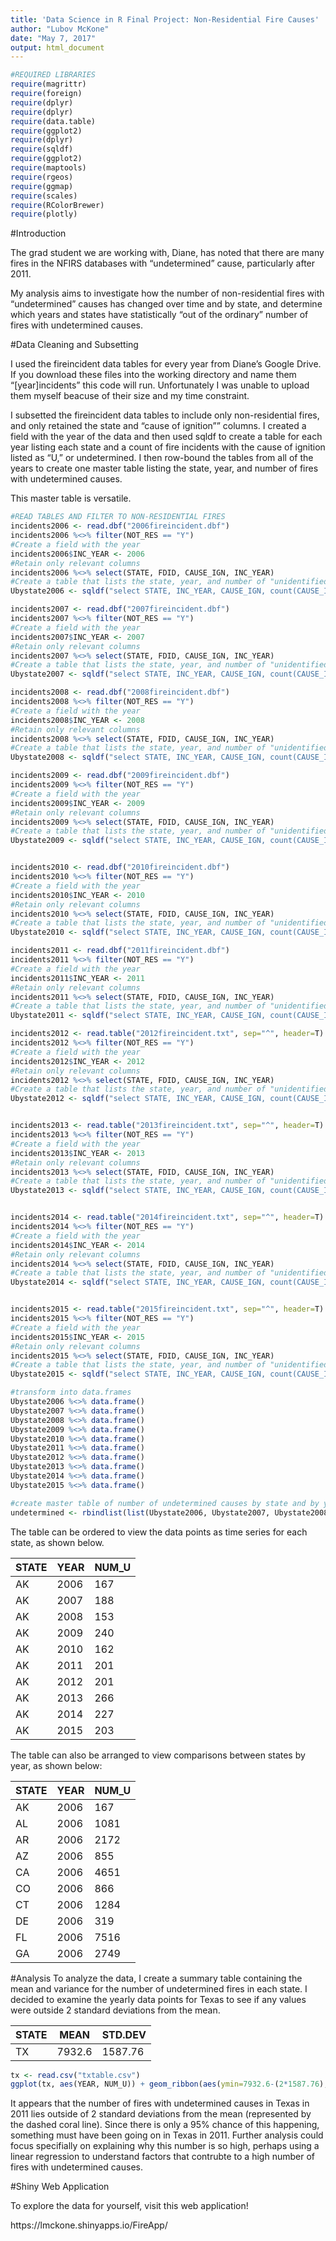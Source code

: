 ```yaml
---
title: 'Data Science in R Final Project: Non-Residential Fire Causes'
author: "Lubov McKone"
date: "May 7, 2017"
output: html_document
---
```


```r
#REQUIRED LIBRARIES
require(magrittr)
require(foreign)
require(dplyr)
require(dplyr)
require(data.table)
require(ggplot2)
require(dplyr)
require(sqldf)
require(ggplot2)
require(maptools)
require(rgeos)
require(ggmap)
require(scales)
require(RColorBrewer)
require(plotly)
```

#Introduction

The grad student we are working with, Diane, has noted that there are many fires in the NFIRS databases with "undetermined" cause, particularly after 2011.

My analysis aims to investigate how the number of non-residential fires with "undetermined" causes has changed over time and by state, and determine which years and states have statistically "out of the ordinary" number of fires with undetermined causes. 

#Data Cleaning and Subsetting

I used the fireincident data tables for every year from Diane's Google Drive. If you download these files into the working directory and name them "[year]incidents" this code will run. Unfortunately I was unable to upload them myself beacuse of their size and my time constraint.

I subsetted the fireincident data tables to include only non-residential fires, and only retained the state and "cause of ignition"" columns. I created a field with the year of the data and then used sqldf to create a table for each year listing each state and a count of fire incidents with the cause of ignition listed as "U," or undetermined. I then row-bound the tables from all of the years to create one master table listing the state, year, and number of fires with undetermined causes.

This master table is versatile.

```r
#READ TABLES AND FILTER TO NON-RESIDENTIAL FIRES
incidents2006 <- read.dbf("2006fireincident.dbf")
incidents2006 %<>% filter(NOT_RES == "Y")
#Create a field with the year
incidents2006$INC_YEAR <- 2006
#Retain only relevant columns
incidents2006 %<>% select(STATE, FDID, CAUSE_IGN, INC_YEAR)
#Create a table that lists the state, year, and number of "unidentified" fire cause 
Ubystate2006 <- sqldf("select STATE, INC_YEAR, CAUSE_IGN, count(CAUSE_IGN) from incidents2006 where CAUSE_IGN == 'U' group by STATE, CAUSE_IGN ORDER BY STATE")

incidents2007 <- read.dbf("2007fireincident.dbf")
incidents2007 %<>% filter(NOT_RES == "Y")
#Create a field with the year
incidents2007$INC_YEAR <- 2007
#Retain only relevant columns
incidents2007 %<>% select(STATE, FDID, CAUSE_IGN, INC_YEAR)
#Create a table that lists the state, year, and number of "unidentified" fire cause 
Ubystate2007 <- sqldf("select STATE, INC_YEAR, CAUSE_IGN, count(CAUSE_IGN) from incidents2007 where CAUSE_IGN == 'U' group by STATE, CAUSE_IGN ORDER BY STATE")

incidents2008 <- read.dbf("2008fireincident.dbf")
incidents2008 %<>% filter(NOT_RES == "Y")
#Create a field with the year
incidents2008$INC_YEAR <- 2008
#Retain only relevant columns
incidents2008 %<>% select(STATE, FDID, CAUSE_IGN, INC_YEAR)
#Create a table that lists the state, year, and number of "unidentified" fire cause 
Ubystate2008 <- sqldf("select STATE, INC_YEAR, CAUSE_IGN, count(CAUSE_IGN) from incidents2008 where CAUSE_IGN == 'U' group by STATE, CAUSE_IGN ORDER BY STATE")

incidents2009 <- read.dbf("2009fireincident.dbf")
incidents2009 %<>% filter(NOT_RES == "Y")
#Create a field with the year
incidents2009$INC_YEAR <- 2009
#Retain only relevant columns
incidents2009 %<>% select(STATE, FDID, CAUSE_IGN, INC_YEAR)
#Create a table that lists the state, year, and number of "unidentified" fire cause 
Ubystate2009 <- sqldf("select STATE, INC_YEAR, CAUSE_IGN, count(CAUSE_IGN) from incidents2009 where CAUSE_IGN == 'U' group by STATE, CAUSE_IGN ORDER BY STATE")


incidents2010 <- read.dbf("2010fireincident.dbf")
incidents2010 %<>% filter(NOT_RES == "Y")
#Create a field with the year
incidents2010$INC_YEAR <- 2010
#Retain only relevant columns
incidents2010 %<>% select(STATE, FDID, CAUSE_IGN, INC_YEAR)
#Create a table that lists the state, year, and number of "unidentified" fire cause 
Ubystate2010 <- sqldf("select STATE, INC_YEAR, CAUSE_IGN, count(CAUSE_IGN) from incidents2010 where CAUSE_IGN == 'U' group by STATE, CAUSE_IGN ORDER BY STATE")

incidents2011 <- read.dbf("2011fireincident.dbf")
incidents2011 %<>% filter(NOT_RES == "Y")
#Create a field with the year
incidents2011$INC_YEAR <- 2011
#Retain only relevant columns
incidents2011 %<>% select(STATE, FDID, CAUSE_IGN, INC_YEAR)
#Create a table that lists the state, year, and number of "unidentified" fire cause 
Ubystate2011 <- sqldf("select STATE, INC_YEAR, CAUSE_IGN, count(CAUSE_IGN) from incidents2011 where CAUSE_IGN == 'U' group by STATE, CAUSE_IGN ORDER BY STATE")

incidents2012 <- read.table("2012fireincident.txt", sep="^", header=T)
incidents2012 %<>% filter(NOT_RES == "Y")
#Create a field with the year
incidents2012$INC_YEAR <- 2012
#Retain only relevant columns
incidents2012 %<>% select(STATE, FDID, CAUSE_IGN, INC_YEAR)
#Create a table that lists the state, year, and number of "unidentified" fire cause 
Ubystate2012 <- sqldf("select STATE, INC_YEAR, CAUSE_IGN, count(CAUSE_IGN) from incidents2012 where CAUSE_IGN == 'U' group by STATE, CAUSE_IGN ORDER BY STATE")


incidents2013 <- read.table("2013fireincident.txt", sep="^", header=T)
incidents2013 %<>% filter(NOT_RES == "Y")
#Create a field with the year
incidents2013$INC_YEAR <- 2013
#Retain only relevant columns
incidents2013 %<>% select(STATE, FDID, CAUSE_IGN, INC_YEAR)
#Create a table that lists the state, year, and number of "unidentified" fire cause 
Ubystate2013 <- sqldf("select STATE, INC_YEAR, CAUSE_IGN, count(CAUSE_IGN) from incidents2013 where CAUSE_IGN == 'U' group by STATE, CAUSE_IGN ORDER BY STATE")


incidents2014 <- read.table("2014fireincident.txt", sep="^", header=T)
incidents2014 %<>% filter(NOT_RES == "Y")
#Create a field with the year
incidents2014$INC_YEAR <- 2014
#Retain only relevant columns
incidents2014 %<>% select(STATE, FDID, CAUSE_IGN, INC_YEAR)
#Create a table that lists the state, year, and number of "unidentified" fire cause 
Ubystate2014 <- sqldf("select STATE, INC_YEAR, CAUSE_IGN, count(CAUSE_IGN) from incidents2014 where CAUSE_IGN == 'U' group by STATE, CAUSE_IGN ORDER BY STATE")


incidents2015 <- read.table("2015fireincident.txt", sep="^", header=T)
incidents2015 %<>% filter(NOT_RES == "Y")
#Create a field with the year
incidents2015$INC_YEAR <- 2015
#Retain only relevant columns
incidents2015 %<>% select(STATE, FDID, CAUSE_IGN, INC_YEAR)
#Create a table that lists the state, year, and number of "unidentified" fire cause 
Ubystate2015 <- sqldf("select STATE, INC_YEAR, CAUSE_IGN, count(CAUSE_IGN) from incidents2015 where CAUSE_IGN == 'U' group by STATE, CAUSE_IGN ORDER BY STATE")

#transform into data.frames
Ubystate2006 %<>% data.frame()
Ubystate2007 %<>% data.frame()
Ubystate2008 %<>% data.frame()
Ubystate2009 %<>% data.frame()
Ubystate2010 %<>% data.frame()
Ubystate2011 %<>% data.frame()
Ubystate2012 %<>% data.frame()
Ubystate2013 %<>% data.frame()
Ubystate2014 %<>% data.frame()
Ubystate2015 %<>% data.frame()

#create master table of number of undetermined causes by state and by year. 
undetermined <- rbindlist(list(Ubystate2006, Ubystate2007, Ubystate2008, Ubystate2009, Ubystate2010, Ubystate2011, Ubystate2012, Ubystate2013, Ubystate2014, Ubystate2015))

```

The table can be ordered to view the data points as time series for each state, as shown below.

| STATE | YEAR | NUM_U |
|-------|------|-------|
| AK    | 2006 | 167   |
| AK    | 2007 | 188   |
| AK    | 2008 | 153   |
| AK    | 2009 | 240   |
| AK    | 2010 | 162   |
| AK    | 2011 | 201   |
| AK    | 2012 | 201   |
| AK    | 2013 | 266   |
| AK    | 2014 | 227   |
| AK    | 2015 | 203   |

The table can also be arranged to view comparisons between states by year, as shown below:

| STATE | YEAR | NUM_U |
|-------|------|-------|
| AK    | 2006 | 167   |
| AL    | 2006 | 1081  |
| AR    | 2006 | 2172  |
| AZ    | 2006 | 855   |
| CA    | 2006 | 4651  |
| CO    | 2006 | 866   |
| CT    | 2006 | 1284  |
| DE    | 2006 | 319   |
| FL    | 2006 | 7516  |
| GA    | 2006 | 2749  |

#Analysis
To analyze the data, I create a summary table containing the mean and variance for the number of undetermined fires in each state. I decided to examine the yearly data points for Texas to see if any values were outside 2 standard deviations from the mean.

| STATE | MEAN   | STD.DEV |
|-------|--------|---------|
| TX    | 7932.6 | 1587.76 |


```r
tx <- read.csv("txtable.csv")
ggplot(tx, aes(YEAR, NUM_U)) + geom_ribbon(aes(ymin=7932.6-(2*1587.76), ymax=7932.6+(2*1587.76)), fill="grey87") + geom_ribbon(aes(ymin=7932.6-(1587.76), ymax=7932.6+(1587.76)), fill="grey70") + geom_line() + geom_hline(aes(yintercept=7932.6), color="coral2", size=1, linetype="dashed") + labs(x="Year", y="Number Undetermined", title="Number of Undetermined Fire Causes in Texas by Year")

```

It appears that the number of fires with undetermined causes in Texas in 2011 lies outside of 2 standard deviations from the mean (represented by the dashed coral line). Since there is only a 95% chance of this happening, something must have been going on in Texas in 2011. Further analysis could focus specifially on explaining why this number is so high, perhaps using a linear regression to understand factors that contrubte to a high number of fires with undetermined causes. 


#Shiny Web Application

To explore the data for yourself, visit this web application!

https://lmckone.shinyapps.io/FireApp/


